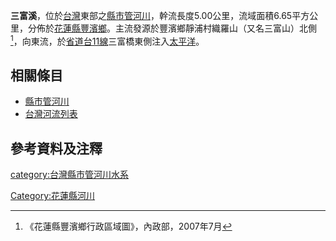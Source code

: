 {{Infobox river
|name=三富溪
|image=
|length=5.00公里
|basin_size=6.65平方公里
|source1_location=織羅山（又名三富山）
|mouth_location=[[太平洋|太平洋]]
|basin_countries={{ROC-TW}}
}}
 
'''三富溪'''，位於[[台灣|台灣]]東部之[[縣市管河川|縣市管河川]]，幹流長度5.00公里，流域面積6.65平方公里，分佈於[[花蓮縣|花蓮縣]][[豐濱鄉|豐濱鄉]]。主流發源於豐濱鄉靜浦村織羅山（又名三富山）北側<ref>《花蓮縣豐濱鄉行政區域圖》，內政部，2007年7月</ref>，向東流，於[[省道|省道]][[台11線|台11線]]三富橋東側注入[[太平洋|太平洋]]。

==相關條目==
*[[縣市管河川|縣市管河川]]
*[[台灣河流列表|台灣河流列表]]

==參考資料及注釋==
<div class="references-small">
<references />
</div>

{{台灣河流}}

[[category:台灣縣市管河川水系|category:台灣縣市管河川水系]]
[[Category:花蓮縣河川|Category:花蓮縣河川]]